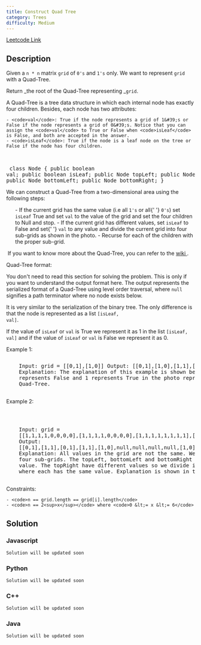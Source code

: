 ```yaml
---
title: Construct Quad Tree
category: Trees
difficulty: Medium
---
```


<Callout>

[Leetcode Link](https://leetcode.com/problems/construct-quad-tree)

</Callout>

## Description

Given a <code>n \* n</code> matrix <code>grid</code> of <code>0&#39;s</code> and <code>1&#39;s</code> only. We want to represent <code>grid</code> with a Quad-Tree.

Return _the root of the Quad-Tree representing _<code>grid</code>.

A Quad-Tree is a tree data structure in which each internal node has exactly four children. Besides, each node has two attributes:

    - <code>val</code>: True if the node represents a grid of 1&#39;s or False if the node represents a grid of 0&#39;s. Notice that you can assign the <code>val</code> to True or False when <code>isLeaf</code> is False, and both are accepted in the answer.
    - <code>isLeaf</code>: True if the node is a leaf node on the tree or False if the node has four children.

<br /><pre className="overflow-x-auto">
class Node {
    public boolean val;
    public boolean isLeaf;
    public Node topLeft;
    public Node topRight;
    public Node bottomLeft;
    public Node bottomRight;
}</pre>

We can construct a Quad-Tree from a two-dimensional area using the following steps:

<ol>
	- If the current grid has the same value (i.e all <code>1&#39;s</code> or all{' '}
	<code>0&#39;s</code>) set <code>isLeaf</code> True and set <code>val</code> to
	the value of the grid and set the four children to Null and stop. - If the
	current grid has different values, set <code>isLeaf</code> to False and set{' '}
	<code>val</code> to any value and divide the current grid into four sub-grids
	as shown in the photo. - Recurse for each of the children with the proper
	sub-grid.
</ol>
<Image
	alt=""
	src="https://assets.leetcode.com/uploads/2020/02/11/new_top.png"
	width={777}
	height={181}
/>
If you want to know more about the Quad-Tree, you can refer to the <a href="https://en.wikipedia.org/wiki/Quadtree">
	wiki
</a>.

Quad-Tree format:

You don&#39;t need to read this section for solving the problem. This is only if you want to understand the output format here. The output represents the serialized format of a Quad-Tree using level order traversal, where <code>null</code> signifies a path terminator where no node exists below.

It is very similar to the serialization of the binary tree. The only difference is that the node is represented as a list <code>[isLeaf, val]</code>.

If the value of <code>isLeaf</code> or <code>val</code> is True we represent it as 1 in the list <code>[isLeaf, val]</code> and if the value of <code>isLeaf</code> or <code>val</code> is False we represent it as 0.

Example 1:

<Image
	alt=""
	src="https://assets.leetcode.com/uploads/2020/02/11/grid1.png"
	width={777}
	height={99}
/>
<br />
<pre className="overflow-x-auto">
	Input: grid = [[0,1],[1,0]] Output: [[0,1],[1,0],[1,1],[1,1],[1,0]]
	Explanation: The explanation of this example is shown below: Notice that 0
	represents False and 1 represents True in the photo representing the
	Quad-Tree.
	<Image
		alt=""
		src="https://assets.leetcode.com/uploads/2020/02/12/e1tree.png"
		width={777}
		height={186}
	/>
</pre>

Example 2:

<Image
	alt=""
	src="https://assets.leetcode.com/uploads/2020/02/12/e2mat.png"
	width={777}
	height={343}
/>

<br />
<pre className="overflow-x-auto">
	Input: grid =
	[[1,1,1,1,0,0,0,0],[1,1,1,1,0,0,0,0],[1,1,1,1,1,1,1,1],[1,1,1,1,1,1,1,1],[1,1,1,1,0,0,0,0],[1,1,1,1,0,0,0,0],[1,1,1,1,0,0,0,0],[1,1,1,1,0,0,0,0]]
	Output:
	[[0,1],[1,1],[0,1],[1,1],[1,0],null,null,null,null,[1,0],[1,0],[1,1],[1,1]]
	Explanation: All values in the grid are not the same. We divide the grid into
	four sub-grids. The topLeft, bottomLeft and bottomRight each has the same
	value. The topRight have different values so we divide it into 4 sub-grids
	where each has the same value. Explanation is shown in the photo below:
	<Image
		alt=""
		src="https://assets.leetcode.com/uploads/2020/02/12/e2tree.png"
		width={777}
		height={328}
	/>
</pre>

Constraints:

    - <code>n == grid.length == grid[i].length</code>
    - <code>n == 2<sup>x</sup></code> where <code>0 &lt;= x &lt;= 6</code>

## Solution

### Javascript

```javascript
Solution will be updated soon
```

### Python

```python
Solution will be updated soon
```

### C++

```cpp
Solution will be updated soon
```

### Java

```java
Solution will be updated soon
```
